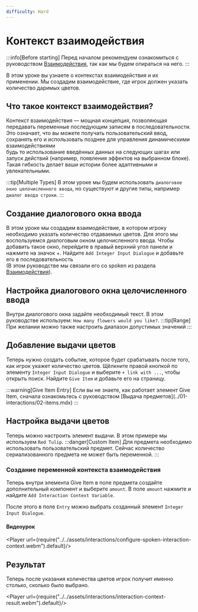 ```yaml
---
difficulty: Hard
---
```



# Контекст взаимодействия
:::info[Before starting]
Перед началом рекомендуем ознакомиться с руководством [Взаимодействия](./index.mdx), так как мы будем опираться на него.
:::

В этом уроке вы узнаете о контекстах взаимодействия и их применении. Мы создадим взаимодействие, где игрок должен указать количество даримых цветов.

## Что такое контекст взаимодействия?
Контекст взаимодействия — мощная концепция, позволяющая передавать переменные последующим записям в последовательности. Это означает, что вы можете получать пользовательский ввод, сохранять его и использовать позднее для управления динамическими взаимодействиями\
будь то использование введённых данных на следующих шагах или запуск действий (например, появления эффектов на выбранном блоке). Такая гибкость делает ваши истории более адаптивными и увлекательными.

:::tip[Multiple Types]
В этом уроке мы будем использовать `диалоговое окно целочисленного ввода`, но существуют и другие типы, например `диалог ввода строки`.
:::

## Создание диалогового окна ввода
В этом уроке мы создадим взаимодействие, в котором игроку необходимо указать количество отдаваемых цветов. Для этого мы воспользуемся диалоговым окном целочисленного ввода.
Чтобы добавить такое окно, перейдите в правый верхний угол панели и нажмите на значок +. Найдите `Add Integer Input Dialogue` и добавьте его в последовательность\
(В этом руководстве мы связали его со spoken из раздела [Взаимодействия](./index.mdx)).
<EntrySearch entryName="integer_input_dialogue" />

## Настройка диалогового окна целочисленного ввода
Внутри диалогового окна задайте необходимый текст. В этом руководстве используем: `How many flowers would you like?`.
:::tip[Range]
При желании можно также настроить диапазон допустимых значений
:::

## Добавление выдачи цветов
Теперь нужно создать событие, которое будет срабатывать после того, как игрок укажет количество цветов. Щёлкните правой кнопкой по элементу `Integer Input Dialogue` и выберите `+ link with ...`, чтобы открыть поиск. Найдите `Give Item` и добавьте его на страницу.

<EntrySearch entryName="give_item" />
:::warning[Give Item Entry]
Если вы не знаете, как работает элемент Give Item, сначала ознакомьтесь с руководством [Выдача предметов](../01-interactions/02-items.mdx)
:::

## Настройка выдачи цветов
Теперь можно настроить элемент выдачи. В этом примере мы используем `Red Tulip`.
:::danger[Custom Item]
Для предмета необходимо использовать пользовательский предмет. Сейчас количество сериализованного предмета не может быть переменной.
:::
### Создание переменной контекста взаимодействия
Теперь внутри элемента Give Item в поле предмета создайте дополнительный компонент и выберите `amount`. В поле `amount` нажмите <ActionButton button='dynamic-variable'/> и найдите `Add Interaction Context Variable`.

<EntrySearch entryName="interaction_context_variable" />

После этого в поле `Entry` можно выбрать созданный элемент `Integer Input Dialogue`.
#### Видеоурок
<Player url={require("../../assets/interactions/configure-spoken-interaction-context.webm").default}/>

## Результат
Теперь после указания количества цветов игрок получит именно столько, сколько было выбрано.

<Player url={require("../../assets/interactions/interaction-context-result.webm").default}/>